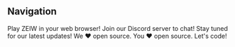 ## Navigation

<ProjectCard title="Play Now" link="https://play.zeiw.me" bg="linear-gradient(to right, #D4145A 0%, #FBB03B 100%)">
Play ZEIW in your web browser!
</ProjectCard>
<ProjectCard title="Discord Server" link="https://discord.gg/h7NxqBe" bg="linear-gradient(to right, #662D8C 0%, #ED1E79 100%)">
Join our Discord server to chat!
</ProjectCard>
<ProjectCard title="Latest News" link="https://medium.com/zeiw" bg="linear-gradient(to right, #009245 0%, #FCEE21 100%)">
Stay tuned for our latest updates!
</ProjectCard>
<ProjectCard title="Open Source" link="https://github.com/next" bg="linear-gradient(to right, #D585FF 0%, #00FFEE 100%)">
We ❤️ open source. You ❤️ open source. Let's code!
</ProjectCard>